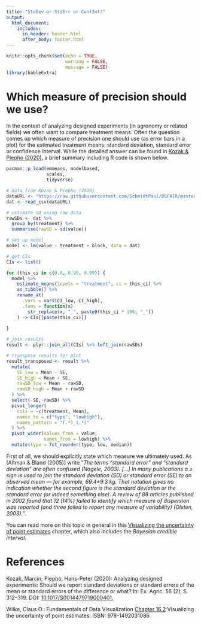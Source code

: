 ```yaml
---
title: "StdDev or StdErr or ConfInt?"
output: 
  html_document:
    includes:
      in_header: header.html
      after_body: footer.html		
---
```


```r
knitr::opts_chunk$set(echo = TRUE,
                      warning = FALSE,
                      message = FALSE)
library(kableExtra)
```

<!-- It is not so simple: databased, modelbased - but how phrase it? -->
<!-- No Bayesian included here -->

# Which measure of precision should we use?

In the context of analyzing designed experiments (in agronomy or related fields) we often want to compare treatment means. Often the question comes up which measure of precision one should use (as error bars in a plot) for the estimated treatment means: standard deviation, standard error or confidence interval. While the detailed answer can be found in [Kozak & Piepho (2020)](https://www.cambridge.org/core/journals/experimental-agriculture/article/abs/analyzing-designed-experiments-should-we-report-standard-deviations-or-standard-errors-of-the-mean-or-standard-errors-of-the-difference-or-what/92DB0AF151C157B9C6E2FA40F9C9B635#), a brief summary including R code is shown below.

```r
pacman::p_load(emmeans, modelbased,
               scales,
               tidyverse)

# data from Kozak & Piepho (2020)
dataURL <- "https://raw.githubusercontent.com/SchmidtPaul/DSFAIR/master/data/Kozak%26Piepho2020.csv"
dat <- read_csv(dataURL)

# estimate SD using raw data
rawSDs <- dat %>% 
  group_by(treatment) %>% 
  summarise(rawSD = sd(value))

# set up model
model <- lm(value ~ treatment + block, data = dat)

# get CIs
CIs <- list()

for (this_ci in c(0.8, 0.95, 0.99)) {
  model %>%
    estimate_means(levels = "treatment", ci = this_ci) %>%
    as_tibble() %>%
    rename_at(
      .vars = vars(CI_low, CI_high),
      .funs = function(x)
        str_replace(x, "_", paste0(this_ci * 100, "_"))
    ) -> CIs[[paste(this_ci)]]
  
}

# join results
result <- plyr::join_all(CIs) %>% left_join(rawSDs)

# transpose results for plot
result_transposed <- result %>%
  mutate(
    SE_low = Mean - SE,
    SE_high = Mean + SE,
    rawSD_low = Mean - rawSD,
    rawSD_high = Mean + rawSD
  ) %>%
  select(-SE,-rawSD) %>%
  pivot_longer(
    cols = -c(treatment, Mean),
    names_to = c("type", "lowhigh"),
    names_pattern = "(.*)_(.*)"
  ) %>%
  pivot_wider(values_from = value,
              names_from = lowhigh) %>%
  mutate(type = fct_reorder(type, low, median))
```

First of all, we should explicitly state which measure we ultimately used. As [Altman & Bland (2005)] write "*The terms “standard error” and “standard deviation” are often confused (Nagele, 2003). [...] In many publications a ± sign is used to join the standard deviation (SD) or standard error (SE) to an observed mean — for example, 69.4±9.3 kg. That notation gives no indication whether the second figure is the standard deviation or the standard error (or indeed something else). A review of 88 articles published in 2002 found that 12 (14%) failed to identify which measure of dispersion was reported (and three failed to report any measure of variability) (Olsten, 2003).*".

You can read more on this topic in general in this [Visualizing the uncertainty of point estimates](https://clauswilke.com/dataviz/visualizing-uncertainty.html#visualizing-the-uncertainty-of-point-estimates) chapter, which also includes the *Bayesian credible interval*.

# References

Kozak, Marcin; Piepho, Hans-Peter (2020): Analyzing designed experiments: Should we report standard deviations or standard errors of the mean or standard errors of the difference or what? In: Ex. Agric. 56 (2), S. 312–319. DOI: [10.1017/S0014479719000401.](https://www.cambridge.org/core/journals/experimental-agriculture/article/abs/analyzing-designed-experiments-should-we-report-standard-deviations-or-standard-errors-of-the-mean-or-standard-errors-of-the-difference-or-what/92DB0AF151C157B9C6E2FA40F9C9B635#)

Wilke, Claus O.: Fundamentals of Data Visualization [Chapter 16.2](https://clauswilke.com/dataviz/visualizing-uncertainty.html#visualizing-the-uncertainty-of-point-estimates) Visualizing the uncertainty of point estimates. ISBN: 978-1492031086
